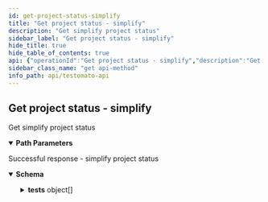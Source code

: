 ```yaml
---
id: get-project-status-simplify
title: "Get project status - simplify"
description: "Get simplify project status"
sidebar_label: "Get project status - simplify"
hide_title: true
hide_table_of_contents: true
api: {"operationId":"Get project status - simplify","description":"Get simplify project status","tags":["Project"],"security":[{"ApiToken":[]}],"responses":{"200":{"description":"Successful response - simplify project status","content":{"application/json":{"schema":{"properties":{"tests":{"type":"array","items":{"type":"object","properties":{"name":{"type":"string"},"url":{"type":"string"},"status":{"type":"string","enum":["OK","Error message"]}}},"example":[{"name":"Homepage","url":"https://www.testomato.com","status":"OK"},{"name":"Contact","url":"https://www.testomato.com/contact","status":"Missing \"example\" in Website TEXT"}]},"total":{"description":"Total count of checks","type":"integer","example":2},"failed":{"description":"Count of failing checks","example":1}}}}}}},"parameters":[{"in":"path","required":true,"name":"id","description":"A unique project ID"}],"method":"get","path":"/project/{id}/simple-status","servers":[{"url":"https://testomato.com/api/","description":"Testomato"}],"securitySchemes":{"ApiToken":{"description":"The Testomato API Token can be obtained from the [User Profile](https://www.testomato.com/user/profile) \nor directly through the API by a `POST` request send to `/api/authenticate` visit \n[Get API token](/api/get-api-token) for more information.\n\nTestomato API token use [JWT schema](https://jwt.io/).\n","type":"http","scheme":"bearer","bearerFormat":"JWT"}},"info":{"title":"Testomato API","description":"If you would like to participate in the future development of our\nroadmap, please don't be shy! We'd love to hear your suggestions:\nsupport@testomato.com\n","termsOfService":"https://www.testomato.com/terms-of-service","version":"1.0.0","contact":{"email":"support@testomato.com"}},"postman":{"name":"Get project status - simplify","description":{"content":"Get simplify project status","type":"text/plain"},"url":{"path":["project",":id","simple-status"],"host":["{{baseUrl}}"],"query":[],"variable":[{"disabled":false,"description":{"content":"(Required) A unique project ID","type":"text/plain"},"type":"any","value":"","key":"id"}]},"header":[{"key":"Accept","value":"application/json"}],"method":"GET","auth":{"type":"bearer","bearer":[{"type":"any","value":"<Bearer Token>","key":"token"}]}}}
sidebar_class_name: "get api-method"
info_path: api/testomato-api
---
```



## Get project status - simplify



Get simplify project status

<details style={{"marginBottom":"1rem"}} data-collapsed={false} open={true}><summary style={{}}><strong>Path Parameters</strong></summary><div><ul><ParamsItem className={"paramsItem"} param={{"in":"path","required":true,"name":"id","description":"A unique project ID"}}></ParamsItem></ul></div></details><div><ApiTabs><TabItem label={"200"} value={"200"}><div>

Successful response - simplify project status

</div><div><MimeTabs schemaType={"response"}><TabItem label={"application/json"} value={"application/json"}><SchemaTabs><TabItem label={"Schema"} value={"Schema"}><details style={{}} data-collapsed={false} open={true}><summary style={{"textAlign":"left"}}><strong>Schema</strong></summary><div style={{"textAlign":"left","marginLeft":"1rem"}}></div><ul style={{"marginLeft":"1rem"}}><SchemaItem collapsible={true} className={"schemaItem"}><details style={{}}><summary style={{}}><strong>tests</strong><span style={{"opacity":"0.6"}}> object[]</span></summary><div style={{"marginLeft":"1rem"}}><SchemaItem collapsible={false} name={"name"} required={false} schemaDescription={undefined} schemaName={"string"} qualifierMessage={undefined} defaultValue={undefined}></SchemaItem><SchemaItem collapsible={false} name={"url"} required={false} schemaDescription={undefined} schemaName={"string"} qualifierMessage={undefined} defaultValue={undefined}></SchemaItem><SchemaItem collapsible={false} name={"status"} required={false} schemaDescription={undefined} schemaName={"string"} qualifierMessage={"**Possible values:** [`OK`, `Error message`]"} defaultValue={undefined}></SchemaItem></div></details></SchemaItem><SchemaItem collapsible={false} name={"total"} required={false} schemaDescription={"Total count of checks"} schemaName={"integer"} qualifierMessage={undefined} defaultValue={undefined}></SchemaItem><SchemaItem collapsible={false} name={"failed"} required={false} schemaDescription={"Count of failing checks"} schemaName={""} qualifierMessage={undefined} defaultValue={undefined}></SchemaItem></ul></details></TabItem><TabItem label={"Example (from schema)"} value={"Example (from schema)"}><ResponseSamples responseExample={"{\n  \"tests\": [\n    {\n      \"name\": \"Homepage\",\n      \"url\": \"https://www.testomato.com\",\n      \"status\": \"OK\"\n    },\n    {\n      \"name\": \"Contact\",\n      \"url\": \"https://www.testomato.com/contact\",\n      \"status\": \"Missing \\\"example\\\" in Website TEXT\"\n    }\n  ],\n  \"total\": 2,\n  \"failed\": 1\n}"} language={"json"}></ResponseSamples></TabItem></SchemaTabs></TabItem></MimeTabs></div></TabItem></ApiTabs></div>
      